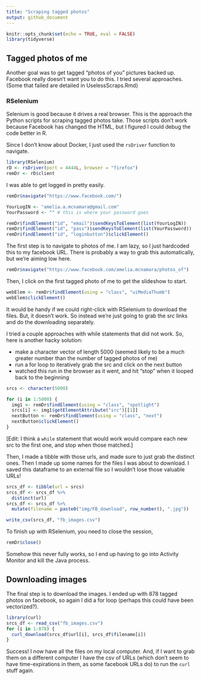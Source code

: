 ```yaml
---
title: "Scraping tagged photos"
output: github_document
---
```


```r
knitr::opts_chunk$set(echo = TRUE, eval = FALSE)
library(tidyverse)
```

## Tagged photos of me

Another goal was to get tagged "photos of you" pictures backed up. Facebook really doesn't want you to do this. I tried several approaches. (Some that failed are detailed in UselessScraps.Rmd)

### RSelenium

Selenium is good because it drives a real browser. This is the approach the Python scripts for scraping tagged photos take. Those scripts don't work because Facebook has changed the HTML, but I figured I could debug the code better in R. 

Since I don't know about Docker, I just used the `rsDriver` function to navigate. 
```r
library(RSelenium)
rD <- rsDriver(port = 4444L, browser = "firefox")
remDr <- rD$client
```

I was able to get logged in pretty easily.

```r
remDr$navigate("https://www.facebook.com/")

YourLogIN <- "amelia.a.mcnamara@gmail.com"
YourPassword <- "" # this is where your password goes

remDr$findElement("id", "email")$sendKeysToElement(list(YourLogIN))
remDr$findElement("id", "pass")$sendKeysToElement(list(YourPassword))
remDr$findElement("id", "loginbutton")$clickElement()
```

The first step is to navigate to photos of me. I am lazy, so I just hardcoded this to my facebook URL. There is probably a way to grab this automatically, but we're aiming low here. 

```r
remDr$navigate("https://www.facebook.com/amelia.mcnamara/photos_of")
```

Then, I click on the first tagged photo of me to get the slideshow to start. 
```r
webElem <- remDr$findElement(using = "class", "uiMediaThumb")
webElem$clickElement()
```

It would be handy if we could right-click with RSelenium to download the files. But, it doesn't work. So instead we're just going to grab the src links and do the downloading separately. 

I tried a couple approaches with while statements that did not work. So, here is another hacky solution:

- make a character vector of length 5000 (seemed likely to be a much greater number than the number of tagged photos of me)
- run a for loop to iteratively grab the src and click on the next button
- watched this run in the browser as it went, and hit "stop" when it looped back to the beginning

```r
srcs <- character(5000)

for (i in 1:5000) {
  img1 <- remDr$findElement(using = "class", "spotlight")
  srcs[i] <- img1$getElementAttribute("src")[[1]]
  nextButton <- remDr$findElement(using = "class", "next")
  nextButton$clickElement()
}
```

[Edit: I think a `while` statement that would work would compare each new src to the first one, and stop when those matched.]

Then, I made a tibble with those urls, and made sure to just grab the distinct ones. Then I made up some names for the files I was about to download. I saved this dataframe to an external file so I wouldn't lose those valuable URLs!

```r
srcs_df <- tibble(url = srcs)
srcs_df <- srcs_df %>%
  distinct(url)
srcs_df <- srcs_df %>%
  mutate(filename = paste0("img/FB_download", row_number(), ".jpg"))

write_csv(srcs_df, "fb_images.csv")
```

To finish up with RSelenium, you need to close the session,
```r
remDr$close()
```

Somehow this never fully works, so I end up having to go into Activity Monitor and kill the Java process. 

## Downloading images

The final step is to download the images. I ended up with 878 tagged photos on facebook, so again I did a for loop (perhaps this could have been vectorized?). 

```r
library(curl)
srcs_df <- read_csv("fb_images.csv")
for (i in 1:878) {
  curl_download(srcs_df$url[i], srcs_df$filename[i])
}
```


Success! I now have all the files on my local computer. And, if I want to grab them on a different computer I have the csv of URLs (which don't seem to have time-expirations in them, as some facebook URLs do) to run the `curl` stuff again. 


